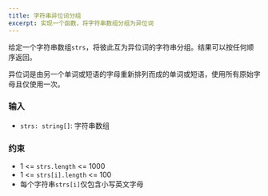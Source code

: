 ```yaml
---
title: 字符串异位词分组
excerpt: 实现一个函数，将字符串数组分组为异位词
---
```



给定一个字符串数组`strs`，将彼此互为异位词的字符串分组。结果可以按任何顺序返回。

异位词是由另一个单词或短语的字母重新排列而成的单词或短语，使用所有原始字母且仅使用一次。

### 输入

- `strs: string[]`: 字符串数组

<MDXTestExamples testCases={runTestCases} />

### 约束

- 1 &lt;= `strs.length` &lt;= 1000
- 1 &lt;= `strs[i].length` &lt;= 100
- 每个字符串`strs[i]`仅包含小写英文字母
